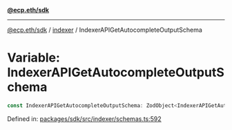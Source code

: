 [**@ecp.eth/sdk**](../../index.mdx)

***

[@ecp.eth/sdk](/sdk-reference/index.mdx) / [indexer](/sdk-reference/indexer/index.mdx) / IndexerAPIGetAutocompleteOutputSchema

# Variable: IndexerAPIGetAutocompleteOutputSchema

```ts
const IndexerAPIGetAutocompleteOutputSchema: ZodObject<IndexerAPIGetAutocompleteOutputSchemaType>;
```

Defined in: [packages/sdk/src/indexer/schemas.ts:592](https://github.com/ecp-eth/comments-monorepo/blob/main/packages/sdk/src/indexer/schemas.ts#L592)
